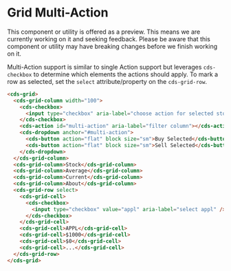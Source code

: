 
<Meta title="Data Grid (Preview)/Multi Action" />

# Grid Multi-Action

<cds-alert-group status="warning" cds-layout="m-b:lg">
  <cds-alert>
    This component or utility is offered as a preview. This means we are currently working on it and seeking feedback.
    Please be aware that this component or utility may have breaking changes before we finish working on it.
  </cds-alert>
</cds-alert-group>

Multi-Action support is similar to single Action support but leverages `cds-checkbox` to determine
which elements the actions should apply. To mark a row as selected, set the `select`
attribute/property on the `cds-grid-row`.

<Story id="stories-grid--multi-action" />

```html
<cds-grid>
  <cds-grid-column width="100">
    <cds-checkbox>
      <input type="checkbox" aria-label="choose action for selected stocks" />
    </cds-checkbox>
    <cds-action id="multi-action" aria-label="filter column"></cds-action>
    <cds-dropdown anchor="#multi-action">
      <cds-button action="flat" block size="sm">Buy Selected</cds-button>
      <cds-button action="flat" block size="sm">Sell Selected</cds-button>
    </cds-dropdown>
  </cds-grid-column>
  <cds-grid-column>Stock</cds-grid-column>
  <cds-grid-column>Average</cds-grid-column>
  <cds-grid-column>Current</cds-grid-column>
  <cds-grid-column>About</cds-grid-column>
  <cds-grid-row select>
    <cds-grid-cell>
      <cds-checkbox>
        <input type="checkbox" value="appl" aria-label="select appl" />
      </cds-checkbox>
    </cds-grid-cell>
    <cds-grid-cell>APPL</cds-grid-cell>
    <cds-grid-cell>$1000</cds-grid-cell>
    <cds-grid-cell>$0</cds-grid-cell>
    <cds-grid-cell>...</cds-grid-cell>
  </cds-grid-row>
</cds-grid>
```
